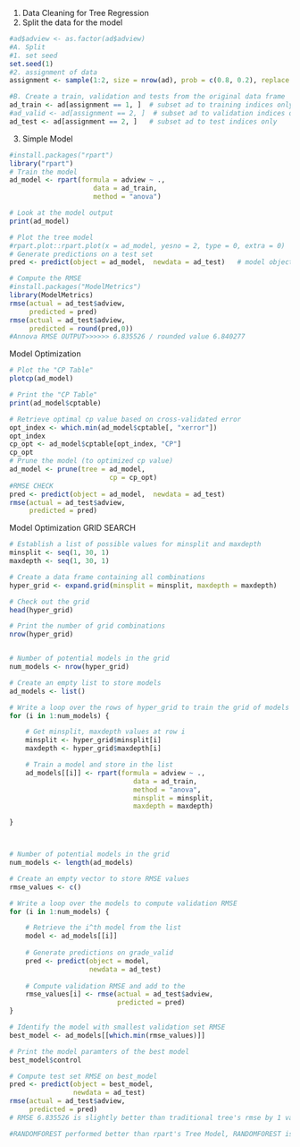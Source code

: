 
1. Data Cleaning for Tree Regression
2. Split the data for the model

```r
#ad$adview <- as.factor(ad$adview)
#A. Split
#1. set seed
set.seed(1)
#2. assignment of data
assignment <- sample(1:2, size = nrow(ad), prob = c(0.8, 0.2), replace = TRUE)

#B. Create a train, validation and tests from the original data frame 
ad_train <- ad[assignment == 1, ]  # subset ad to training indices only
#ad_valid <- ad[assignment == 2, ]  # subset ad to validation indices only
ad_test <- ad[assignment == 2, ]   # subset ad to test indices only
```


3. Simple Model
```r
#install.packages("rpart")
library("rpart")
# Train the model
ad_model <- rpart(formula = adview ~ ., 
                     data = ad_train, 
                     method = "anova")

# Look at the model output                      
print(ad_model)

# Plot the tree model
#rpart.plot::rpart.plot(x = ad_model, yesno = 2, type = 0, extra = 0)
# Generate predictions on a test set
pred <- predict(object = ad_model,  newdata = ad_test)   # model object # test dataset

# Compute the RMSE
#install.packages("ModelMetrics")
library(ModelMetrics)
rmse(actual = ad_test$adview, 
     predicted = pred)
rmse(actual = ad_test$adview, 
     predicted = round(pred,0))
#Annova RMSE OUTPUT>>>>>> 6.835526 / rounded value 6.840277
```

Model Optimization

```r
# Plot the "CP Table"
plotcp(ad_model)

# Print the "CP Table"
print(ad_model$cptable)

# Retrieve optimal cp value based on cross-validated error
opt_index <- which.min(ad_model$cptable[, "xerror"])
opt_index
cp_opt <- ad_model$cptable[opt_index, "CP"]
cp_opt
# Prune the model (to optimized cp value)
ad_model <- prune(tree = ad_model, 
                         cp = cp_opt)
#RMSE CHECK
pred <- predict(object = ad_model,  newdata = ad_test)
rmse(actual = ad_test$adview, 
     predicted = pred)

```

Model Optimization  GRID SEARCH
```r
# Establish a list of possible values for minsplit and maxdepth
minsplit <- seq(1, 30, 1)
maxdepth <- seq(1, 30, 1)

# Create a data frame containing all combinations 
hyper_grid <- expand.grid(minsplit = minsplit, maxdepth = maxdepth)

# Check out the grid
head(hyper_grid)

# Print the number of grid combinations
nrow(hyper_grid)


# Number of potential models in the grid
num_models <- nrow(hyper_grid)

# Create an empty list to store models
ad_models <- list()

# Write a loop over the rows of hyper_grid to train the grid of models
for (i in 1:num_models) {

    # Get minsplit, maxdepth values at row i
    minsplit <- hyper_grid$minsplit[i]
    maxdepth <- hyper_grid$maxdepth[i]

    # Train a model and store in the list
    ad_models[[i]] <- rpart(formula = adview ~ ., 
                               data = ad_train, 
                               method = "anova",
                               minsplit = minsplit,
                               maxdepth = maxdepth)

}



# Number of potential models in the grid
num_models <- length(ad_models)

# Create an empty vector to store RMSE values
rmse_values <- c()

# Write a loop over the models to compute validation RMSE
for (i in 1:num_models) {

    # Retrieve the i^th model from the list
    model <- ad_models[[i]]
    
    # Generate predictions on grade_valid 
    pred <- predict(object = model,
                    newdata = ad_test)
    
    # Compute validation RMSE and add to the 
    rmse_values[i] <- rmse(actual = ad_test$adview, 
                           predicted = pred)
}

# Identify the model with smallest validation set RMSE
best_model <- ad_models[[which.min(rmse_values)]]

# Print the model paramters of the best model
best_model$control

# Compute test set RMSE on best_model  
pred <- predict(object = best_model,
                newdata = ad_test)
rmse(actual = ad_test$adview, 
     predicted = pred)
# RMSE 6.835526 is slightly better than traditional tree's rmse by 1 value(10th desimal place)

#RANDOMFOREST performed better than rpart's Tree Model, RANDOMFOREST is the better approach


```

